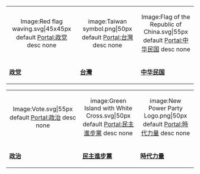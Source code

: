 {| style="margin:1em auto 0em auto; text-align:center; width:100%; background:transparent;"
|-
|style="width:14.3%;"| <div align=center><imagemap> 
Image:Red flag waving.svg|45x45px                               
default [[Portal:政党|Portal:政党]]
desc none 
</imagemap></div>
|style="width:14.3%"| <div align=center><imagemap>
image:Taiwan symbol.png|50px
default [[Portal:台灣|Portal:台灣]]
desc none
</imagemap></div>
|style="width:14.3%"| <div align=center><imagemap>
Image:Flag of the Republic of China.svg|55px
default [[Portal:中华民国|Portal:中华民国]]
desc none
</imagemap></div>
|-
| '''[[Portal:政党|政党]]'''
| '''[[Portal:台灣|台灣]]'''
| '''[[Portal:中华民国|中华民国]]'''
|}
{| style="margin:1em auto 0em auto; text-align:center; width:100%; background:transparent;"
|style="width:14.3%"| <div align=center><imagemap>
Image:Vote.svg|55px
default [[Portal:政治|Portal:政治]]
desc none
</imagemap></div>
|style="width:14.3%"| <div align=center><imagemap>
image:Green Island with White Cross.svg|50px
default [[Portal:民主進步黨|Portal:民主進步黨]]
desc none
</imagemap></div>
|style="width:14.3%"| <div align=center><imagemap>
image:New Power Party Logo.png|50px
default [[Portal:時代力量|Portal:時代力量]]
desc none
</imagemap></div>
|-
| '''[[Portal:政治|政治]]'''
| '''[[Portal:民主進步黨|民主進步黨]]'''
| '''[[Portal:時代力量|時代力量]]'''
|}<noinclude>